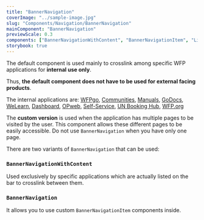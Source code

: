 ```yaml
---
title: "BannerNavigation"
coverImage: "../sample-image.jpg"
slug: "Components/Navigation/BannerNavigation"
mainComponent: "BannerNavigation"
previewScale: 0.3
components: ["BannerNavigationWithContent", "BannerNavigationItem", "Link"]
storybook: true
---
```


The default component is used mainly to crosslink among specific WFP applications for **internal use only**.

Thus, **the default component does not have to be used for external facing products**.

The internal applications are: [WFPgo](https://newgo.wfp.org), [Communities](https://communities.wfp.org), [Manuals](https://manuals.wfp.org), [GoDocs](https://go.docs.wfp.org), [WeLearn](https://welearn.wfp.org), [Dashboard](https://dashboard.wfp.org), [OPweb](https://opweb.wfp.org), [Self-Service](https://selfservice.go.wf.org), [UN Booking Hub](https://humanitarianbooking.wfp.org/), [WFP.org](https://wfp.org)

The **custom version** is used when the application has multiple pages to be visited by the user. This component allows these different pages to be easily accessible. Do not use `BannerNavigation` when you have only one page.

There are two variants of `BannerNavigation` that can be used:

### `BannerNavigationWithContent`

Used exclusively by specific applications which are actually listed on the bar to crosslink between them.

### `BannerNavigation`

It allows you to use custom `BannerNavigationItem` components inside.

